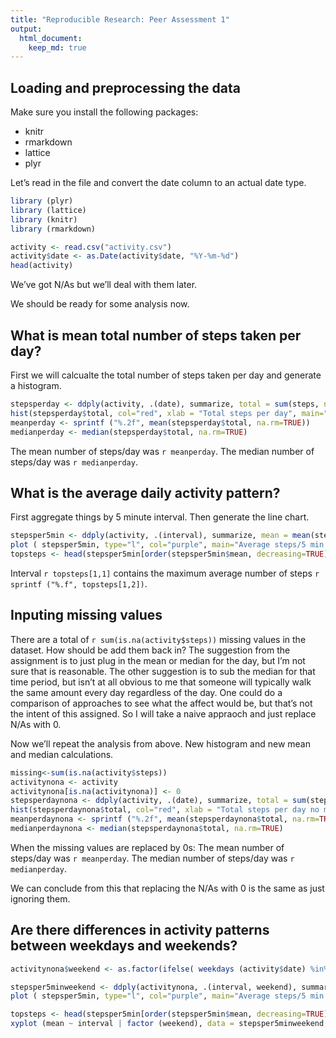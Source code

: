 ```yaml
---
title: "Reproducible Research: Peer Assessment 1"
output: 
  html_document:
    keep_md: true
---
```



## Loading and preprocessing the data
Make sure you install the following packages:

- knitr
- rmarkdown
- lattice
- plyr

Let's read in the file and convert the date column to an actual date type.

```r
library (plyr)
library (lattice)
library (knitr)
library (rmarkdown)

activity <- read.csv("activity.csv")
activity$date <- as.Date(activity$date, "%Y-%m-%d")
head(activity)
```
We've got N/As but we'll deal with them later. 

We should be ready for some analysis now. 

## What is mean total number of steps taken per day?

First we will calcualte the total number of steps taken per day and generate a histogram. 


```r
stepsperday <- ddply(activity, .(date), summarize, total = sum(steps, na.rm=TRUE))
hist(stepsperday$total, col="red", xlab = "Total steps per day", main="Histogram of total steps per day")
meanperday <- sprintf ("%.2f", mean(stepsperday$total, na.rm=TRUE))
medianperday <- median(stepsperday$total, na.rm=TRUE)
```

The mean number of steps/day was `r meanperday`.
The median number of steps/day was `r medianperday`.

## What is the average daily activity pattern?

First aggregate things by 5 minute interval. Then generate the line chart.

```r
stepsper5min <- ddply(activity, .(interval), summarize, mean = mean(steps, na.rm=TRUE))
plot ( stepsper5min, type="l", col="purple", main="Average steps/5 min interval", xlab="5 minute interval", ylab="Mean steps taken")
topsteps <- head(stepsper5min[order(stepsper5min$mean, decreasing=TRUE),], 1)
```

Interval `r topsteps[1,1]` contains the maximum average number of steps `r sprintf ("%.f", topsteps[1,2])`.

## Inputing missing values

There are a total of `r sum(is.na(activity$steps))` missing values in the dataset. How should be add them back in? The suggestion from the assignment is to just plug in the mean or median for the day, but I'm not sure that is reasonable. The other suggestion is to sub the median for that time period, but isn't at all obvious to me that someone will typically walk the same amount every day regardless of the day. One could do a comparison of approaches to see what the affect would be, but that's not the intent of this assigned. So I will take a naive appraoch and just replace N/As with 0. 

Now we'll repeat the analysis from above. New histogram and new mean and median calculations. 

```r
missing<-sum(is.na(activity$steps))
activitynona <- activity
activitynona[is.na(activitynona)] <- 0
stepsperdaynona <- ddply(activity, .(date), summarize, total = sum(steps, na.rm=TRUE))
hist(stepsperdaynona$total, col="red", xlab = "Total steps per day no missing values", main="Histogram of total steps per day with missing values replaced by 0")
meanperdaynona <- sprintf ("%.2f", mean(stepsperdaynona$total, na.rm=TRUE))
medianperdaynona <- median(stepsperdaynona$total, na.rm=TRUE)
```

When the missing values are replaced by 0s:
The mean number of steps/day was `r meanperday`.
The median number of steps/day was `r medianperday`.

We can conclude from this that replacing the N/As with 0 is the same as just ignoring them. 

## Are there differences in activity patterns between weekdays and weekends?

```r
activitynona$weekend <- as.factor(ifelse( weekdays (activity$date) %in% c("Sunday", "Saturday"), "weekend", "weekday"))

stepsper5minweekend <- ddply(activitynona, .(interval, weekend), summarize, mean = mean(steps, na.rm=TRUE))
plot ( stepsper5min, type="l", col="purple", main="Average steps/5 min interval", xlab="5 minute interval", ylab="Mean steps taken")

topsteps <- head(stepsper5min[order(stepsper5min$mean, decreasing=TRUE),], 1)
xyplot (mean ~ interval | factor (weekend), data = stepsper5minweekend, aspect = 1/2, type = "l")
```

